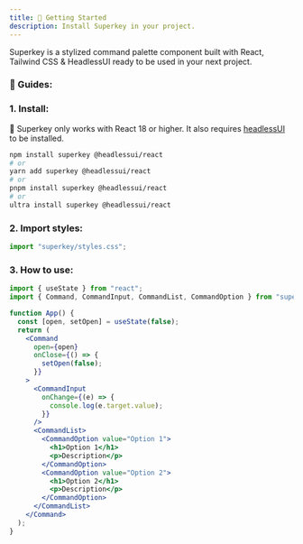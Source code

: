 ```yaml
---
title: 🚀 Getting Started
description: Install Superkey in your project.
---
```


Superkey is a stylized command palette component built with React, Tailwind CSS & HeadlessUI ready to be used in your next project.

### 🛫 Guides:

<FrameworkGuide />

### 1. Install:

🚧 Superkey only works with React 18 or higher. It also requires [headlessUI](https://headlessui.com/) to be installed.

```bash
npm install superkey @headlessui/react
# or
yarn add superkey @headlessui/react
# or
pnpm install superkey @headlessui/react
# or
ultra install superkey @headlessui/react
```

### 2. Import styles:

```ts
import "superkey/styles.css";
```

### 3. How to use:

```jsx {5-30}
import { useState } from "react";
import { Command, CommandInput, CommandList, CommandOption } from "superkey";

function App() {
  const [open, setOpen] = useState(false);
  return (
    <Command
      open={open}
      onClose={() => {
        setOpen(false);
      }}
    >
      <CommandInput
        onChange={(e) => {
          console.log(e.target.value);
        }}
      />
      <CommandList>
        <CommandOption value="Option 1">
          <h1>Option 1</h1>
          <p>Description</p>
        </CommandOption>
        <CommandOption value="Option 2">
          <h1>Option 2</h1>
          <p>Description</p>
        </CommandOption>
      </CommandList>
    </Command>
  );
}
```
